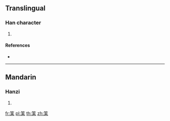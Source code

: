 {{character info/new}}
==Translingual==

===Han character===
{{Han char|rn=118|rad=竹|as=06|sn=12|four=|canj=HQD}}

# {{defn|Han|sort=竹06}}

====References====
* {{Han ref|kx=0884.181|hdz=52961.051|uh=7B59|ud=31577}}

----

==Mandarin==

===Hanzi===
{{cmn-hanzi|pin=[[lái]] ([[lai2]])|wg=lai<sup>2</sup>}}

# {{defn|lang=cmn|sort=竹06}}

[[fr:筙]]
[[pl:筙]]
[[th:筙]]
[[zh:筙]]